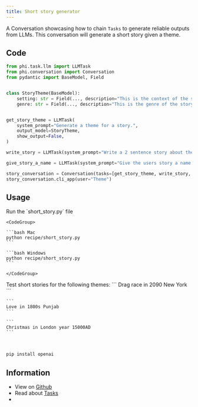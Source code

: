 ```yaml
---
title: Short story generator
---
```


A Conversation showcasing how to chain `Tasks` to generate reliable outputs from LLMs. This conversation will generate a short story given a theme.

## Code

```python recipe/short_story.py
from phi.task.llm import LLMTask
from phi.conversation import Conversation
from pydantic import BaseModel, Field


class StoryTheme(BaseModel):
    setting: str = Field(..., description="This is the context of the story. If not available, provide a random setting.")
    genre: str = Field(..., description="This is the genre of the story. If not provided, select horror.")


get_story_theme = LLMTask(
    system_prompt="Generate a theme for a story.",
    output_model=StoryTheme,
    show_output=False,
)

write_story = LLMTask(system_prompt="Write a 2 sentence story about the users message.")

give_story_a_name = LLMTask(system_prompt="Give the users story a name. Start with `Name:`. Don't surround with quotes.")

story_conversation = Conversation(tasks=[get_story_theme, write_story, give_story_a_name])
story_conversation.cli_app(user="Theme")
```

## Usage

<Steps>
  <Step title="Run the conversation">
    Run the `short_story.py` file

    <CodeGroup>

    ```bash Mac
    python recipe/short_story.py
    ```

    ```bash Windows
    python recipe/short_story.py
    ```

    </CodeGroup>

  </Step>
  <Step title="Generate short stories">
    Test short stories for the following themes:
    ```
    Drag race in 2090 New York
    ```

    ```
    Love in 1800s Punjab
    ```

    ```
    Christmas in London year 15000AD
    ```

  </Step>
</Steps>

<br />

<Accordion title="Required libraries">

```bash
pip install openai
```

</Accordion>

## Information

- View on [Github](https://github.com/phidatahq/ai-cookbook/blob/main/recipe/short_story.py)
- Read about [Tasks](/blocks/conversation/tasks)
- <Snippet file="discord.mdx" />
